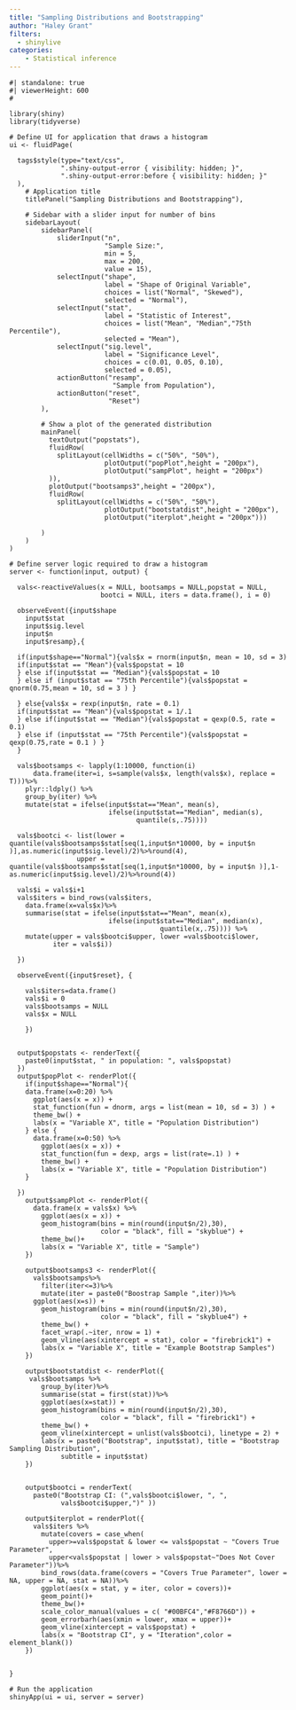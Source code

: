 ```yaml
---
title: "Sampling Distributions and Bootstrapping"
author: "Haley Grant"
filters: 
  - shinylive
categories:
    - Statistical inference
---
```


```shinylive-r
#| standalone: true
#| viewerHeight: 600
#

library(shiny)
library(tidyverse)

# Define UI for application that draws a histogram
ui <- fluidPage(
  
  tags$style(type="text/css",
             ".shiny-output-error { visibility: hidden; }",
             ".shiny-output-error:before { visibility: hidden; }"
  ),
    # Application title
    titlePanel("Sampling Distributions and Bootstrapping"),

    # Sidebar with a slider input for number of bins 
    sidebarLayout(
        sidebarPanel(
            sliderInput("n",
                        "Sample Size:",
                        min = 5,
                        max = 200,
                        value = 15),
            selectInput("shape", 
                        label = "Shape of Original Variable", 
                        choices = list("Normal", "Skewed"),
                        selected = "Normal"),
            selectInput("stat", 
                        label = "Statistic of Interest", 
                        choices = list("Mean", "Median","75th Percentile"),
                        selected = "Mean"),
            selectInput("sig.level",
                        label = "Significance Level",
                        choices = c(0.01, 0.05, 0.10),
                        selected = 0.05),
            actionButton("resamp",
                          "Sample from Population"),
            actionButton("reset",
                         "Reset")
        ),

        # Show a plot of the generated distribution
        mainPanel(
          textOutput("popstats"), 
          fluidRow(
            splitLayout(cellWidths = c("50%", "50%"), 
                        plotOutput("popPlot",height = "200px"), 
                        plotOutput("sampPlot", height = "200px")
          )),
          plotOutput("bootsamps3",height = "200px"),
          fluidRow(
            splitLayout(cellWidths = c("50%", "50%"), 
                        plotOutput("bootstatdist",height = "200px"),
                        plotOutput("iterplot",height = "200px")))
          
        )
    )
)

# Define server logic required to draw a histogram
server <- function(input, output) {
  
  vals<-reactiveValues(x = NULL, bootsamps = NULL,popstat = NULL,
                       bootci = NULL, iters = data.frame(), i = 0)
  
  observeEvent({input$shape
    input$stat
    input$sig.level
    input$n
    input$resamp},{
  
  if(input$shape=="Normal"){vals$x = rnorm(input$n, mean = 10, sd = 3) 
  if(input$stat == "Mean"){vals$popstat = 10
  } else if(input$stat == "Median"){vals$popstat = 10
  } else if (input$stat == "75th Percentile"){vals$popstat = qnorm(0.75,mean = 10, sd = 3 ) }
  
  } else{vals$x = rexp(input$n, rate = 0.1) 
  if(input$stat == "Mean"){vals$popstat = 1/.1
  } else if(input$stat == "Median"){vals$popstat = qexp(0.5, rate = 0.1)
  } else if (input$stat == "75th Percentile"){vals$popstat = qexp(0.75,rate = 0.1 ) }
  }
      
  vals$bootsamps <- lapply(1:10000, function(i) 
      data.frame(iter=i, s=sample(vals$x, length(vals$x), replace = T)))%>%
    plyr::ldply() %>%
    group_by(iter) %>%
    mutate(stat = ifelse(input$stat=="Mean", mean(s),
                         ifelse(input$stat=="Median", median(s),
                                quantile(s,.75))))
  
  vals$bootci <- list(lower = quantile(vals$bootsamps$stat[seq(1,input$n*10000, by = input$n )],as.numeric(input$sig.level)/2)%>%round(4),
                 upper = quantile(vals$bootsamps$stat[seq(1,input$n*10000, by = input$n )],1-as.numeric(input$sig.level)/2)%>%round(4))
  
  vals$i = vals$i+1
  vals$iters = bind_rows(vals$iters,
    data.frame(x=vals$x)%>%
    summarise(stat = ifelse(input$stat=="Mean", mean(x),
                         ifelse(input$stat=="Median", median(x),
                                      quantile(x,.75)))) %>%
    mutate(upper = vals$bootci$upper, lower =vals$bootci$lower, 
           iter = vals$i))
  
  })

  observeEvent({input$reset}, {

    vals$iters=data.frame()
    vals$i = 0
    vals$bootsamps = NULL
    vals$x = NULL

    })
  
  
  output$popstats <- renderText({
    paste0(input$stat, " in population: ", vals$popstat)
  })
  output$popPlot <- renderPlot({
    if(input$shape=="Normal"){
    data.frame(x=0:20) %>%
      ggplot(aes(x = x)) + 
      stat_function(fun = dnorm, args = list(mean = 10, sd = 3) ) +
      theme_bw() +
      labs(x = "Variable X", title = "Population Distribution")
    } else {
      data.frame(x=0:50) %>%
        ggplot(aes(x = x)) + 
        stat_function(fun = dexp, args = list(rate=.1) ) +
        theme_bw() +
        labs(x = "Variable X", title = "Population Distribution")
    }
    
  })
    output$sampPlot <- renderPlot({
      data.frame(x = vals$x) %>%
        ggplot(aes(x = x)) + 
        geom_histogram(bins = min(round(input$n/2),30),
                       color = "black", fill = "skyblue") + 
        theme_bw()+
        labs(x = "Variable X", title = "Sample")
    })
    
    output$bootsamps3 <- renderPlot({
      vals$bootsamps%>%
        filter(iter<=3)%>%
        mutate(iter = paste0("Boostrap Sample ",iter))%>%
      ggplot(aes(x=s)) + 
        geom_histogram(bins = min(round(input$n/2),30),
                       color = "black", fill = "skyblue4") + 
        theme_bw() +
        facet_wrap(.~iter, nrow = 1) + 
        geom_vline(aes(xintercept = stat), color = "firebrick1") + 
        labs(x = "Variable X", title = "Example Bootstrap Samples")
    })
    
    output$bootstatdist <- renderPlot({
     vals$bootsamps %>%
        group_by(iter)%>%
        summarise(stat = first(stat))%>%
        ggplot(aes(x=stat)) + 
        geom_histogram(bins = min(round(input$n/2),30),
                       color = "black", fill = "firebrick1") + 
        theme_bw() +
        geom_vline(xintercept = unlist(vals$bootci), linetype = 2) + 
        labs(x = paste0("Bootstrap", input$stat), title = "Bootstrap Sampling Distribution",
             subtitle = input$stat)
    })
    
 
    output$bootci = renderText(
      paste0("Bootstrap CI: (",vals$bootci$lower, ", ", 
             vals$bootci$upper,")" ))
    
    output$iterplot = renderPlot({
      vals$iters %>%
        mutate(covers = case_when(
          upper>=vals$popstat & lower <= vals$popstat ~ "Covers True Parameter",
          upper<vals$popstat | lower > vals$popstat~"Does Not Cover Parameter"))%>%
        bind_rows(data.frame(covers = "Covers True Parameter", lower = NA, upper = NA, stat = NA))%>%
        ggplot(aes(x = stat, y = iter, color = covers))+
        geom_point()+
        theme_bw()+
        scale_color_manual(values = c( "#00BFC4","#F8766D")) + 
        geom_errorbarh(aes(xmin = lower, xmax = upper))+
        geom_vline(xintercept = vals$popstat) + 
        labs(x = "Bootstrap CI", y = "Iteration",color = element_blank())
    })

  
}

# Run the application 
shinyApp(ui = ui, server = server)


```
